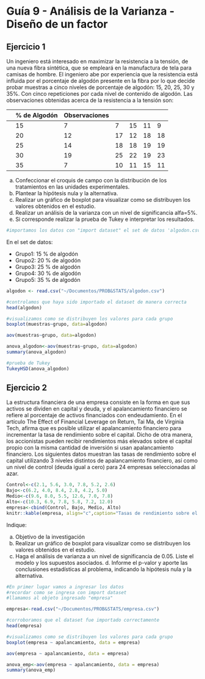 # Guía 9 - Análisis de la Varianza - Diseño de un factor

## Ejercicio 1

Un ingeniero está interesado en maximizar la resistencia a la tensión, de una nueva fibra sintética, que se empleará en la manufactura de tela para camisas de hombre. El ingeniero abe por experiencia que la resistencia está influida por el porcentaje de algodón presente en la fibra por lo que decide probar muestras a cinco niveles de porcentaje de algodón: 15, 20, 25, 30 y 35%. Con cinco repeticiones por cada nivel de contenido de algodón. 
Las observaciones obtenidas acerca de la resistencia a la tensión son:

||% de Algodón |  Observaciones ||
|------|-----|-----|-----|-----|-----|-----|
|| 15  | 7  | 7  | 15 | 11 | 9  ||
|| 20  | 12 | 17 | 12 | 18 | 18 ||
|| 25  | 14 | 18 | 18 | 19 | 19 ||
|| 30  | 19 | 25 | 22 | 19 | 23 ||
|| 35  | 7  | 10 | 11 | 15 | 11 ||



a. Confeccionar el croquis de campo con la distribución de los tratamientos en las unidades experimentales. 
b. Plantear la hipótesis nula y la alternativa. 
c. Realizar un gráfico de boxplot para visualizar como se distribuyen los valores obtenidos en el estudio.
d. Realizar un análisis de la varianza con un nivel de significancia alfa=5%.
e. Si corresponde realizar la prueba de Tukey e interpretar los resultados. 


```r
#importamos los datos con "import dataset" el set de datos 'algodon.csv'
```

En el set de datos:

* Grupo1:  15 % de algodón
* Grupo2:  20 % de algodón
* Grupo3:  25 % de algodón
* Grupo4:  30 % de algodón
* Grupo5:  35 % de algodón
```r
algodon <- read.csv("~/Documentos/PROB&STATS/algodon.csv")
```

```r
#controlamos que haya sido importado el dataset de manera correcta
head(algodon)
```

```r
#visualizamos como se distribuyen los valores para cada grupo
boxplot(muestras~grupo, data=algodon)
```

```r
aov(muestras~grupo, data=algodon)
```

```r
anova_algodon<-aov(muestras~grupo, data=algodon)
summary(anova_algodon)
```

```r
#prueba de Tukey
TukeyHSD(anova_algodon)
```




## Ejercicio 2

La estructura financiera de una empresa consiste en la forma en que sus activos se dividen en capital y deuda, y el apalancamiento financiero se refiere al porcentaje de activos financiados con endeudamiento. 
En el artículo The Effect of Financial Leverage on Return, Tai Ma, de Virginia Tech, afirma que es posible utilizar el apalancamiento financiero para incrementar la tasa de rendimiento sobre el capital. Dicho de otra manera, los accionistas pueden recibir rendimientos más elevados sobre el capital propio con la misma cantidad de inversión si usan apalancamiento financiero. Los siguientes datos muestran las tasas de rendimiento sobre el capital utilizando 3 niveles distintos de apalancamiento financiero, así como un nivel de control (deuda igual a cero) para 24 empresas seleccionadas al azar. 


```r
Control<-c(2.1, 5.6, 3.0, 7.8, 5.2, 2.6)
Bajo<-c(6.2, 4.0, 8.4, 2.8, 4.2, 5.0)
Medio<-c(9.6, 8.0, 5.5, 12.6, 7.0, 7.8)
Alto<-c(10.3, 6.9, 7.8, 5.8, 7.2, 12.0)
empresa<-cbind(Control, Bajo, Medio, Alto)
knitr::kable(empresa, align="c",caption="Tasas de rendimiento sobre el capital")
```


Indique:
  
a. Objetivo de la investigación 
b. Realizar un gráfico de boxplot para visualizar como se distribuyen los valores obtenidos en el estudio.
c. Haga el análisis de varianza a un nivel de significancia de 0.05. Liste el modelo y los supuestos asociados. d. Informe el p-valor y aporte las conclusiones estadísticas al problema, indicando la hipótesis nula y la alternativa. 


```r
#En primer lugar vamos a ingresar los datos
#recordar como se ingresa con import dataset
#llamamos al objeto ingresado "empresa"
```

```r
empresa<-read.csv("~/Documentos/PROB&STATS/empresa.csv")
```

```r
#corroboramos que el dataset fue importado correctamente
head(empresa)
```

```r
#visualizamos como se distribuyen los valores para cada grupo
boxplot(empresa ~ apalancamiento, data = empresa)
```


```r
aov(empresa ~ apalancamiento, data = empresa)
```

```r
anova_emp<-aov(empresa ~ apalancamiento, data = empresa)
summary(anova_emp)
```


